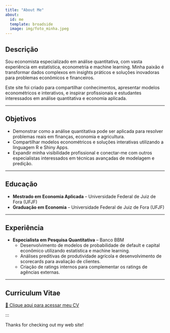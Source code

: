 ```yaml
---
title: "About Me"
about:
  id: me
  template: broadside
  image: img/foto_minha.jpeg
---
```


:::{#me}

## **Descrição**  

Sou economista especializado em análise quantitativa, com vasta experiência em estatística, econometria e machine learning. Minha paixão é transformar dados complexos em insights práticos e soluções inovadoras para problemas econômicos e financeiros.  

Este site foi criado para compartilhar conhecimentos, apresentar modelos econométricos e interativos, e inspirar profissionais e estudantes interessados em análise quantitativa e economia aplicada.  

---

## **Objetivos**  
- Demonstrar como a análise quantitativa pode ser aplicada para resolver problemas reais em finanças, economia e agricultura.  
- Compartilhar modelos econométricos e soluções interativas utilizando a linguagem R e Shiny Apps.  
- Expandir minha visibilidade profissional e conectar-me com outros especialistas interessados em técnicas avançadas de modelagem e predição.  

---

## **Educação**  
- **Mestrado em Economia Aplicada** – Universidade Federal de Juiz de Fora (UFJF)  
- **Graduação em Economia** – Universidade Federal de Juiz de Fora (UFJF)  

---

## **Experiência**  
- **Especialista em Pesquisa Quantitativa** – Banco BBM  
  - Desenvolvimento de modelos de probabilidade de default e capital econômico utilizando estatística e machine learning.  
  - Análises preditivas de produtividade agrícola e desenvolvimento de scorecards para avaliação de clientes.  
  - Criação de ratings internos para complementar os ratings de agências externas.  

---

## **Curriculum Vitae**  
[📄 Clique aqui para acessar meu CV](references/CV_2024___Eng.pdf)

:::


:::

Thanks for checking out my web site!
